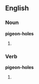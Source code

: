 ==English==

===Noun===
'''pigeon-holes'''

# {{plural of|[[pigeon-hole]]}}

===Verb===
'''pigeon-holes'''

# {{third-person singular of|pigeon-hole}}